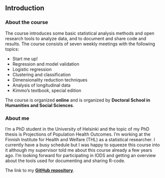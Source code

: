 
## Introduction

### About the course 

The course introduces some basic statistical analysis methods and open research tools to analyze data, and to document and share code and results. The course consists of seven weekly meetings with the following topics:\

* Start me up!
* Regression and model validation
* Logistic regression
* Clustering and classification
* Dimensionality reduction techniques
* Analysis of longitudinal data
* Kimmo's textbook, special edition

The course is organized __online__ and is organized by __Doctoral School in Humanities and Social Sciences__.

### About me

I'm a PhD student in the University of Helsinki and the topic of my PhD thesis is Projections of Population Health Outcomes. I'm working at the Finnish Institute for Health and Welfare (THL) as a statistical researcher. I currently have a busy schedule but I was happy to squeeze this course into it although my supervisor told me about this course already a few years ago. I'm looking forward for participating in IODS and getting an overview about the tools used for documenting and sharing R-code.\

The link to my [__GitHub repository__](https://github.com/kontto/IODS-project).\
